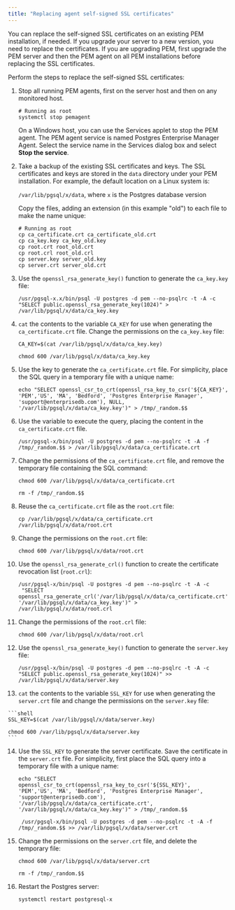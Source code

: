 ```yaml
---
title: "Replacing agent self-signed SSL certificates"
---
```


You can replace the self-signed SSL certificates on an existing PEM installation, if needed. If you upgrade your server to a new version, you need to replace the certificates. If you are upgrading PEM, first upgrade the PEM server and then the PEM agent on all PEM installations before replacing the SSL certificates. 

Perform the steps to replace the self-signed SSL certificates:

1. Stop all running PEM agents, first on the server host and then on any monitored host.

   ```shell
   # Running as root
   systemctl stop pemagent
   ```

   On a Windows host, you can use the Services applet to stop the PEM agent. The PEM agent service is named Postgres Enterprise Manager Agent. Select the service name in the Services dialog box and select **Stop the service**.

2.  Take a backup of the existing SSL certificates and keys. The SSL certificates and keys are stored in the `data` directory under your PEM installation. For example, the default location on a Linux system is:

    `/var/lib/pgsql/x/data`, where `x` is the Postgres database version

    Copy the files, adding an extension (in this example "old") to each file to make the name unique:

    ```shell
    # Running as root
    cp ca_certificate.crt ca_certificate_old.crt
    cp ca_key.key ca_key_old.key
    cp root.crt root_old.crt
    cp root.crl root_old.crl
    cp server.key server_old.key
    cp server.crt server_old.crt
    ```    

3.  Use the `openssl_rsa_generate_key()` function to generate the `ca_key.key` file:

    ```shell
    /usr/pgsql-x.x/bin/psql -U postgres -d pem --no-psqlrc -t -A -c "SELECT public.openssl_rsa_generate_key(1024)" > /var/lib/pgsql/x/data/ca_key.key
    ```

4.  `cat` the contents to the variable `CA_KEY` for use when generating the `ca_certificate.crt` file. Change the permissions on the `ca_key.key` file:

    ```shell
    CA_KEY=$(cat /var/lib/pgsql/x/data/ca_key.key)

    chmod 600 /var/lib/pgsql/x/data/ca_key.key
    ```

5.  Use the key to generate the `ca_certificate.crt` file. For simplicity, place the SQL query in a temporary file with a unique name:

    ```shell
    echo "SELECT openssl_csr_to_crt(openssl_rsa_key_to_csr('${CA_KEY}',
    'PEM','US', 'MA', 'Bedford', 'Postgres Enterprise Manager',
    'support@enterprisedb.com'), NULL,
    '/var/lib/pgsql/x/data/ca_key.key')" > /tmp/_random.$$
    ```

6.  Use the variable to execute the query, placing the content in the `ca_certificate.crt` file.

    ```shell
    /usr/pgsql-x/bin/psql -U postgres -d pem --no-psqlrc -t -A -f /tmp/_random.$$ > /var/lib/pgsql/x/data/ca_certificate.crt
    ```

7.  Change the permissions of the `ca_certificate.crt` file, and remove the temporary file containing the SQL command:

    ```shell
    chmod 600 /var/lib/pgsql/x/data/ca_certificate.crt

    rm -f /tmp/_random.$$
    ```

8.  Reuse the `ca_certificate.crt` file as the `root.crt` file:

    ```shell
    cp /var/lib/pgsql/x/data/ca_certificate.crt /var/lib/pgsql/x/data/root.crt
    ```
  
9.  Change the permissions on the `root.crt` file:

    ```shell
    chmod 600 /var/lib/pgsql/x/data/root.crt
    ```

10. Use the `openssl_rsa_generate_crl()` function to create the certificate revocation list (`root.crl`):

    ```shell
    /usr/pgsql-x/bin/psql -U postgres -d pem --no-psqlrc -t -A -c
     "SELECT openssl_rsa_generate_crl('/var/lib/pgsql/x/data/ca_certificate.crt', '/var/lib/pgsql/x/data/ca_key.key')" > /var/lib/pgsql/x/data/root.crl
    ```

11. Change the permissions of the `root.crl` file:

    ```shell
    chmod 600 /var/lib/pgsql/x/data/root.crl
    ```

12. Use the `openssl_rsa_generate_key()` function to generate the `server.key` file:

    ```shell
    /usr/pgsql-x/bin/psql -U postgres -d pem --no-psqlrc -t -A -c "SELECT public.openssl_rsa_generate_key(1024)" >> /var/lib/pgsql/x/data/server.key
    ```

13.  `cat` the contents to the variable `SSL_KEY` for use when generating the `server.crt` file and change the permissions on the `server.key` file:

    ```shell
    SSL_KEY=$(cat /var/lib/pgsql/x/data/server.key)

    chmod 600 /var/lib/pgsql/x/data/server.key
    ```

14. Use the `SSL_KEY` to generate the server certificate. Save the certificate in the `server.crt` file. For simplicity, first place the SQL query into a temporary file with a unique name:

    ```shell
    echo "SELECT openssl_csr_to_crt(openssl_rsa_key_to_csr('${SSL_KEY}',
    'PEM','US', 'MA', 'Bedford', 'Postgres Enterprise Manager',
    'support@enterprisedb.com'),
    '/var/lib/pgsql/x/data/ca_certificate.crt',
    '/var/lib/pgsql/x/data/ca_key.key')" > /tmp/_random.$$

     /usr/pgsql-x/bin/psql -U postgres -d pem --no-psqlrc -t -A -f /tmp/_random.$$ >> /var/lib/pgsql/x/data/server.crt
    ```

15. Change the permissions on the `server.crt` file, and delete the temporary file:

    ```shell
    chmod 600 /var/lib/pgsql/x/data/server.crt

    rm -f /tmp/_random.$$
    ```

16. Restart the Postgres server:

    ```shell
    systemctl restart postgresql-x
    ```
